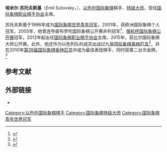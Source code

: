{{Infobox chess player
|image = ESutovsky.jpg
|name = 埃米尔·苏托夫斯基
|caption = 摄于2007年
|birthname = Emil Sutovsky
|country = {{ISR}}
|birth_date = {{Birth date and age|1977|9|19}}
|birth_place = [[苏联|苏联]][[巴库|巴库]]
|death_date = 
|death_place = 
|title = [[国际象棋特级大师|特级大师]]
|worldchampion = 
|rating =
|peakrating = 2703（2012年1月）
|FideID = 2802007
}}
'''埃米尔·苏托夫斯基'''（Emil Sutovsky，{{bd|1977年|9月19日}}），[[以色列|以色列]][[国际象棋|国际象棋]]棋手、[[国际象棋特级大师|特级大师]]，现任[[国际象棋职业棋手协会|国际象棋职业棋手协会]]主席。

苏托夫斯基于1996年成为[[世界青年国际象棋锦标赛|国际象棋世界青年冠军]]。2001年，获欧洲国际象棋个人冠军。2005年，他曾连夺直布罗陀国际象棋公开赛并列冠军<ref>{{cite web|url=http://www.theweekinchess.com/html/twic535.html#3|title=TWIC 535: Gibtele.com Masters International|last=Crowther|first=Mark|date=2005-02-07|publisher=The Week in Chess|accessdate=26 January 2012|archive-date=2019-05-17|archive-url=https://web.archive.org/web/20190517163310/http://theweekinchess.com/html/twic535.html#3|dead-url=no}}</ref>、[[俄航杯国际象棋公开赛|俄航杯国际象棋公开赛]]冠军。2012年起出任[[国际象棋职业棋手协会|国际象棋职业棋手协会]]主席。2015年，获比尔国际象棋大师公开赛。此外，他还作为以色列队的成员出战过九届[[国际象棋奥林匹克|国际象棋奥林匹克]]<ref>{{cite web|url=http://www.olimpbase.org/players/nzbpb7pe.html|title=Men's Chess Olympiads: Emil Sutovsky|last=Bartelski|first=Wojciech|publisher=OlimpBase|accessdate=7 October 2010|archive-date=2019-11-10|archive-url=https://web.archive.org/web/20191110210847/http://www.olimpbase.org/players/nzbpb7pe.html|dead-url=no}}</ref>，并在2010年[[第39届国际象棋奥林匹克|第39届国际象棋奥林匹克]]中成为最佳表现棋手，同时获第二台次金牌。<ref>{{cite web|url=http://www.chessbase.com/newsdetail.asp?newsid=6723|title=2010 Chess Olympiad Statistical overview|publisher=ChessBase|accessdate=7 October 2010|archive-date=2012-11-09|archive-url=https://web.archive.org/web/20121109070031/http://chessbase.com/newsdetail.asp?newsid=6723|dead-url=no}}</ref>

== 参考文献 ==
{{reflist}}

== 外部链接 ==
*{{chessgames player|id=10836}}

{{chess-bio-stub}}
[[Category:以色列国际象棋棋手|Category:以色列国际象棋棋手]]
[[Category:国际象棋特级大师|Category:国际象棋特级大师]]
[[Category:国际象棋青年世界冠军|Category:国际象棋青年世界冠军]]